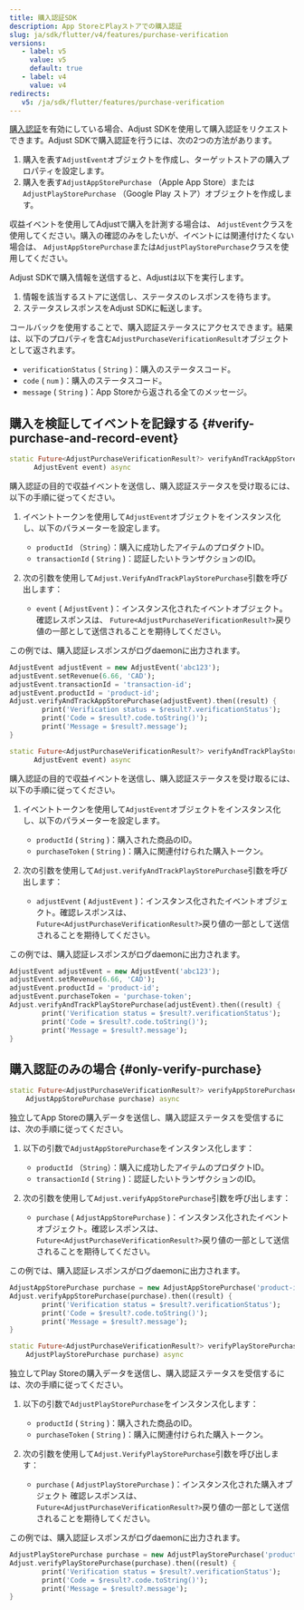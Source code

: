 ```yaml
---
title: 購入認証SDK
description: App StoreとPlayストアでの購入認証
slug: ja/sdk/flutter/v4/features/purchase-verification
versions:
   - label: v5
     value: v5
     default: true
   - label: v4
     value: v4
redirects:
   v5: /ja/sdk/flutter/features/purchase-verification
---
```


[購入認証](https://help.adjust.com/ja/article/purchase-verification)を有効にしている場合、Adjust SDKを使用して購入認証をリクエストできます。Adjust SDKで購入認証を行うには、次の2つの方法があります。

1. 購入を表す`AdjustEvent`オブジェクトを作成し、ターゲットストアの購入プロパティを設定します。
2. 購入を表す`AdjustAppStorePurchase` （Apple App Store）または`AdjustPlayStorePurchase` （Google Play ストア）オブジェクトを作成します。

<Callout type="tip">

収益イベントを使用してAdjustで購入を計測する場合は、 `AdjustEvent`クラスを使用してください。購入の確認のみをしたいが、イベントには関連付けたくない場合は、 `AdjustAppStorePurchase`または`AdjustPlayStorePurchase`クラスを使用してください。

</Callout>

Adjust SDKで購入情報を送信すると、Adjustは以下を実行します。

1. 情報を該当するストアに送信し、ステータスのレスポンスを待ちます。
2. ステータスレスポンスをAdjust SDKに転送します。

コールバックを使用することで、購入認証ステータスにアクセスできます。結果は、以下のプロパティを含む`AdjustPurchaseVerificationResult`オブジェクトとして返されます。

- `verificationStatus` \( `String` \)：購入のステータスコード。
- `code` \( `num` \)：購入のステータスコード。
- `message` \( `String` \)：App Storeから返される全てのメッセージ。

## 購入を検証してイベントを記録する \{\#verify\-purchase\-and\-record\-event\}

<Tabs>
<Tab title="App Store" icon="StoreAppStore" sync="appstore"> <CodeBlock title="メソッドシグネチャー">

```dart
static Future<AdjustPurchaseVerificationResult?> verifyAndTrackAppStorePurchase(
      AdjustEvent event) async
```

</CodeBlock>

購入認証の目的で収益イベントを送信し、購入認証ステータスを受け取るには、以下の手順に従ってください。

1. イベントトークンを使用して`AdjustEvent`オブジェクトをインスタンス化し、以下のパラメーターを設定します。

   - `productId` （`String`）：購入に成功したアイテムのプロダクトID。
   - `transactionId` \( `String` \)：認証したいトランザクションのID。

2. 次の引数を使用して`Adjust.VerifyAndTrackPlayStorePurchase`引数を呼び出します：
   - `event` \( `AdjustEvent` \)：インスタンス化されたイベントオブジェクト。確認レスポンスは、 `Future<AdjustPurchaseVerificationResult?>`戻り値の一部として送信されることを期待してください。

この例では、購入認証レスポンスがログdaemonに出力されます。

```dart
AdjustEvent adjustEvent = new AdjustEvent('abc123');
adjustEvent.setRevenue(6.66, 'CAD');
adjustEvent.transactionId = 'transaction-id';
adjustEvent.productId = 'product-id';
Adjust.verifyAndTrackAppStorePurchase(adjustEvent).then((result) {
        print('Verification status = $result?.verificationStatus');
        print('Code = $result?.code.toString()');
        print('Message = $result?.message');
}
```

</Tab>
<Tab title="Google Play" icon="PlatformGooglePlay" sync="playstore"> <CodeBlock title="メソッドシグネチャー">

```dart
static Future<AdjustPurchaseVerificationResult?> verifyAndTrackPlayStorePurchase(
      AdjustEvent event) async
```

</CodeBlock>

購入認証の目的で収益イベントを送信し、購入認証ステータスを受け取るには、以下の手順に従ってください。

1. イベントトークンを使用して`AdjustEvent`オブジェクトをインスタンス化し、以下のパラメーターを設定します。

   - `productId` \( `String` \)：購入された商品のID。
   - `purchaseToken` \( `String` \)：購入に関連付けられた購入トークン。

2. 次の引数を使用して`Adjust.verifyAndTrackPlayStorePurchase`引数を呼び出します：
   - `adjustEvent` \( `AdjustEvent` \)：インスタンス化されたイベントオブジェクト。確認レスポンスは、 `Future<AdjustPurchaseVerificationResult?>`戻り値の一部として送信されることを期待してください。

この例では、購入認証レスポンスがログdaemonに出力されます。

```dart
AdjustEvent adjustEvent = new AdjustEvent('abc123');
adjustEvent.setRevenue(6.66, 'CAD');
adjustEvent.productId = 'product-id';
adjustEvent.purchaseToken = 'purchase-token';
Adjust.verifyAndTrackPlayStorePurchase(adjustEvent).then((result) {
        print('Verification status = $result?.verificationStatus');
        print('Code = $result?.code.toString()');
        print('Message = $result?.message');
}
```

</Tab>
</Tabs>

## 購入認証のみの場合 \{\#only\-verify\-purchase\}

<Tabs>
<Tab title="App Store" icon="StoreAppStore" sync="appstore"> <CodeBlock title="メソッドシグネチャー">

```dart
static Future<AdjustPurchaseVerificationResult?> verifyAppStorePurchase(
    AdjustAppStorePurchase purchase) async
```

</CodeBlock>

独立してApp Storeの購入データを送信し、購入認証ステータスを受信するには、次の手順に従ってください。

1. 以下の引数で`AdjustAppStorePurchase`をインスタンス化します：

   - `productId` （`String`）：購入に成功したアイテムのプロダクトID。
   - `transactionId` \( `String` \)：認証したいトランザクションのID。

2. 次の引数を使用して`Adjust.verifyAppStorePurchase`引数を呼び出します：
   - `purchase` \( `AdjustAppStorePurchase` \)：インスタンス化されたイベントオブジェクト。確認レスポンスは、 `Future<AdjustPurchaseVerificationResult?>`戻り値の一部として送信されることを期待してください。

この例では、購入認証レスポンスがログdaemonに出力されます。

```dart
AdjustAppStorePurchase purchase = new AdjustAppStorePurchase('product-id', 'transaction-id');
Adjust.verifyAppStorePurchase(purchase).then((result) {
        print('Verification status = $result?.verificationStatus');
        print('Code = $result?.code.toString()');
        print('Message = $result?.message');
}
```

</Tab>
<Tab title="Google Play" icon="PlatformGooglePlay" sync="playstore"> <CodeBlock title="メソッドシグネチャー">

```dart
static Future<AdjustPurchaseVerificationResult?> verifyPlayStorePurchase(
    AdjustPlayStorePurchase purchase) async
```

</CodeBlock>

独立してPlay Storeの購入データを送信し、購入認証ステータスを受信するには、次の手順に従ってください。

1. 以下の引数で`AdjustPlayStorePurchase`をインスタンス化します：

   - `productId` \( `String` \)：購入された商品のID。
   - `purchaseToken` \( `String` \)：購入に関連付けられた購入トークン。

2. 次の引数を使用して`Adjust.VerifyPlayStorePurchase`引数を呼び出します：
   - `purchase` \( `AdjustPlayStorePurchase` \)：インスタンス化された購入オブジェクト 確認レスポンスは、 `Future<AdjustPurchaseVerificationResult?>`戻り値の一部として送信されることを期待してください。

この例では、購入認証レスポンスがログdaemonに出力されます。

```dart
AdjustPlayStorePurchase purchase = new AdjustPlayStorePurchase('product-id', 'purchase-token');
Adjust.verifyPlayStorePurchase(purchase).then((result) {
        print('Verification status = $result?.verificationStatus');
        print('Code = $result?.code.toString()');
        print('Message = $result?.message');
}
```

</Tab>
</Tabs>
